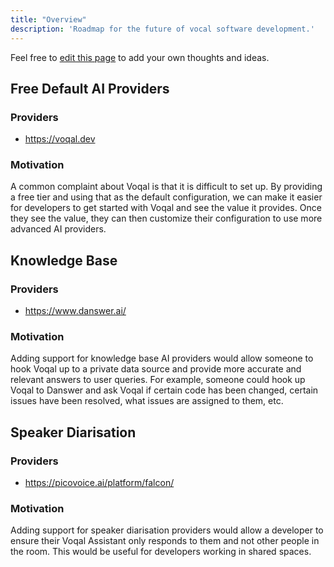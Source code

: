 ```yaml
---
title: "Overview"
description: 'Roadmap for the future of vocal software development.'
---
```


<Note>Feel free to [edit this page](https://github.com/voqal/docs/blob/master/roadmap/overview.mdx) to add your own thoughts and ideas.</Note>

## Free Default AI Providers

### Providers

- https://voqal.dev

### Motivation

A common complaint about Voqal is that it is difficult to set up. By providing a free tier and using that as the default
configuration, we can make it easier for developers to get started with Voqal and see the value it provides. Once they
see the value, they can then customize their configuration to use more advanced AI providers.

## Knowledge Base

### Providers

- https://www.danswer.ai/

### Motivation

Adding support for knowledge base AI providers would allow someone to hook Voqal up to a private data source
and provide more accurate and relevant answers to user queries. For example, someone could hook up Voqal to Danswer
and ask Voqal if certain code has been changed, certain issues have been resolved, what issues are assigned to them, etc.

## Speaker Diarisation

### Providers

- https://picovoice.ai/platform/falcon/

### Motivation

Adding support for speaker diarisation providers would allow a developer to ensure their Voqal Assistant only responds
to them and not other people in the room. This would be useful for developers working in shared spaces.
